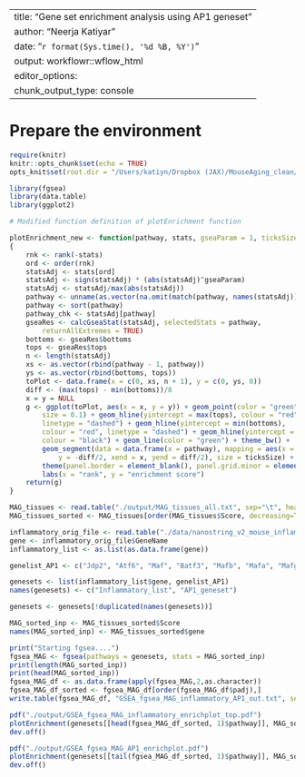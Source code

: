 
---
title: "Gene set enrichment analysis using AP1 geneset"
author: "Neerja Katiyar"
date: "`r format(Sys.time(), '%d %B, %Y')`"
output: workflowr::wflow_html
editor_options:
  chunk_output_type: console
---
# Prepare the environment

```r
require(knitr)
knitr::opts_chunk$set(echo = TRUE)
opts_knit$set(root.dir = "/Users/katiyn/Dropbox (JAX)/MouseAging_clean/Mice_aging_NK_resubmission/code/") #set root dir!
```

```r
library(fgsea)
library(data.table)
library(ggplot2)
```

```r
# Modified function definition of plotEnrichment function

plotEnrichment_new <- function(pathway, stats, gseaParam = 1, ticksSize = 0.2) 
{
    rnk <- rank(-stats)
    ord <- order(rnk)
    statsAdj <- stats[ord]
    statsAdj <- sign(statsAdj) * (abs(statsAdj)^gseaParam)
    statsAdj <- statsAdj/max(abs(statsAdj))
    pathway <- unname(as.vector(na.omit(match(pathway, names(statsAdj)))))
    pathway <- sort(pathway)
    pathway_chk <- statsAdj[pathway]
    gseaRes <- calcGseaStat(statsAdj, selectedStats = pathway, 
        returnAllExtremes = TRUE)
    bottoms <- gseaRes$bottoms
    tops <- gseaRes$tops
    n <- length(statsAdj)
    xs <- as.vector(rbind(pathway - 1, pathway))
    ys <- as.vector(rbind(bottoms, tops))
    toPlot <- data.frame(x = c(0, xs, n + 1), y = c(0, ys, 0))
    diff <- (max(tops) - min(bottoms))/8
    x = y = NULL
    g <- ggplot(toPlot, aes(x = x, y = y)) + geom_point(color = "green", 
        size = 0.1) + geom_hline(yintercept = max(tops), colour = "red", 
        linetype = "dashed") + geom_hline(yintercept = min(bottoms), 
        colour = "red", linetype = "dashed") + geom_hline(yintercept = 0, 
        colour = "black") + geom_line(color = "green") + theme_bw() + 
        geom_segment(data = data.frame(x = pathway), mapping = aes(x = x, 
            y = -diff/2, xend = x, yend = diff/2), size = ticksSize) + 
        theme(panel.border = element_blank(), panel.grid.minor = element_blank()) + 
        labs(x = "rank", y = "enrichment score")
    return(g)
}
```

```r
MAG_tissues <- read.table("./output/MAG_tissues_all.txt", sep="\t", header=T)
MAG_tissues_sorted <- MAG_tissues[order(MAG_tissues$Score, decreasing=TRUE),]

inflammatory_orig_file <- read.table("./data/nanostring_v2_mouse_inflammatory_markers.txt", sep="\t", header=T)
gene <- inflammatory_orig_file$GeneName
inflammatory_list <- as.list(as.data.frame(gene))

genelist_AP1 <- c("Jdp2", "Atf6", "Maf", "Batf3", "Mafb", "Mafa", "Mafg", "Atf5", "Atf3", "Batf2", "Atf2", "Atf7", "Atf6b", "Batf", "Junb", "Fos", "Jun", "Fosb", "Jund", "Atf4", "Maff", "Mafk")

genesets <- list(inflammatory_list$gene, genelist_AP1)
names(genesets) <- c("Inflammatory_list", "AP1_geneset")

genesets <- genesets[!duplicated(names(genesets))]

MAG_sorted_inp <- MAG_tissues_sorted$Score
names(MAG_sorted_inp) <- MAG_tissues_sorted$gene

print("Starting fgsea....")
fgsea_MAG <- fgsea(pathways = genesets, stats = MAG_sorted_inp)
print(length(MAG_sorted_inp))
print(head(MAG_sorted_inp))
fgsea_MAG_df <- as.data.frame(apply(fgsea_MAG,2,as.character))
fgsea_MAG_df_sorted <- fgsea_MAG_df[order(fgsea_MAG_df$padj),]
write.table(fgsea_MAG_df, "GSEA_fgsea_MAG_inflammatory_AP1_out.txt", sep="\t", quote=FALSE, row.names=FALSE)
```

```r
pdf("./output/GSEA_fgsea_MAG_inflammatory_enrichplot_top.pdf")
plotEnrichment(genesets[[head(fgsea_MAG_df_sorted, 1)$pathway]], MAG_sorted_inp) + labs(title=head(fgsea_MAG_df_sorted,1)$pathway)
dev.off()

pdf("./output/GSEA_fgsea_MAG_AP1_enrichplot.pdf")
plotEnrichment(genesets[[tail(fgsea_MAG_df_sorted, 1)$pathway]], MAG_sorted_inp) + labs(title=tail(fgsea_MAG_df_sorted, 1)$pathway)
dev.off()
```
